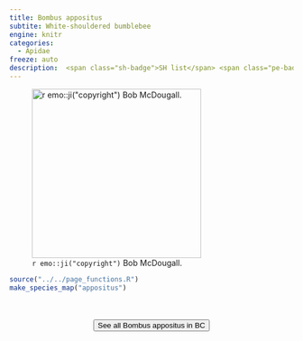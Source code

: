 ```yaml
---
title: Bombus appositus
subtite: White-shouldered bumblebee
engine: knitr
categories:
  - Apidae
freeze: auto
description:  <span class="sh-badge">SH list</span> <span class="pe-badge">PM Evidence</span>
---
```

![`r emo::ji("copyright")` Bob McDougall.](https://inaturalist-open-data.s3.amazonaws.com/photos/223410239/large.jpeg){height=300}





```r
source("../../page_functions.R")
make_species_map("appositus")
```
<br><br>
<center>


<a href="https://inaturalist.ca/observations?place_id=7085&subview=map&taxon_id=320050"><button type="button" class="btn btn-secondary">See all Bombus appositus in BC <i class="fa-solid fa-arrow-up-right-from-square"></i> </button></a>
</center>
